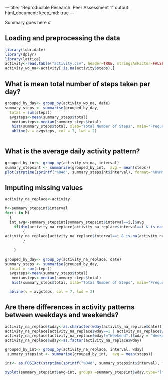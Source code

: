 \---
title: "Reproducible Research: Peer Assessment 1"
output: 
  html_document:
    keep_md: true
---


Summary goes here $\sigma$

## Loading and preprocessing the data

```r
library(lubridate)
library(dplyr)
library(lattice)
activity<-read.table("activity.csv", header=TRUE, stringsAsFactor=FALSE, sep=",")
activity_wo_na<-activity[!is.na(activity$steps),]

```







## What is mean total number of steps taken per day?
```r
grouped_by_day<- group_by(activity_wo_na, date)
summary_steps <- summarise(grouped_by_day,
  total = sum(steps))
  avgsteps<-mean(summary_steps$total)
   mediansteps<-median(summary_steps$total)
   hist(summary_steps$total, xlab="Total Number of Steps", main="Frequency of Total Number of Steps per Day", col=1, breaks=12)
   abline(v = avgsteps, col = 7, lwd = 2)
  
```

## What is the average daily activity pattern?
```r
grouped_by_int<- group_by(activity_wo_na, interval)
summary_stepsint <- summarise(grouped_by_int,  avg = mean(steps))
plot(strptime(sprintf("%04d", summary_stepsint$interval), format="%H%M"), summary_stepsint$avg, type="l", xlab="Time of Day")
```


## Imputing missing values
```r
activity_na_replace<-activity

M<-summary_stepsint$interval
for(i in M) 
  {
  int_avg<-summary_stepsint[summary_stepsint$interval==i,]$avg
	if(dim(activity_na_replace[activity_na_replace$interval==i & is.na(activity_na_replace$steps),])[1]>0)
		{
activity_na_replace[activity_na_replace$interval==i & is.na(activity_na_replace$steps),]$steps = int_avg
		}
			 			 
	}
	
grouped_by_day<- group_by(activity_na_replace, date)
summary_steps <- summarise(grouped_by_day,
  total = sum(steps))
  avgsteps<-mean(summary_steps$total)
   mediansteps<-median(summary_steps$total)
   hist(summary_steps$total, xlab="Total Number of Steps", main="Frequency of Total Number of Steps per Day", col=1, breaks=12)

  abline(v = avgsteps, col = 7, lwd = 2)

```


## Are there differences in activity patterns between weekdays and weekends?
```r

activity_na_replace$wday<-as.character(wday(activity_na_replace$date))
activity_na_replace[activity_na_replace$wday==1 | activity_na_replace$wday==6,]$wday = "Weekend"
activity_na_replace[activity_na_replace$wday!="Weekend",]$wday = "Weekday"
activity_na_replace$wday<-as.factor(activity_na_replace$wday)

grouped_by_int<- group_by(activity_na_replace, interval, wday)
 summary_stepsint <- summarise(grouped_by_int,  avg = mean(steps))

int<- as.POSIXct(strptime(sprintf("%04d", summary_stepsint$interval), format="%H%M"))

xyplot(summary_stepsint$avg~int, groups =summary_stepsint$wday,type="l", auto.key=TRUE, scales=list(x=list(at=NULL)), xlab="Time (Between 00:00 and 23:55)")
```


